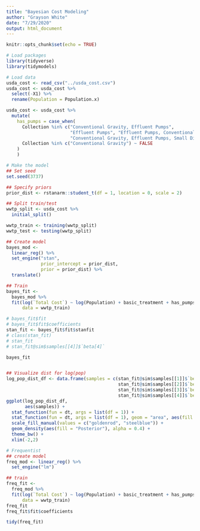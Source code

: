 ```yaml
---
title: "Bayesian Cost Modeling"
author: "Grayson White"
date: "7/29/2020"
output: html_document
---
```


```r
knitr::opts_chunk$set(echo = TRUE)
```

```r
# Load packages
library(tidyverse)
library(tidymodels)
```

```r
# Load data
usda_cost <- read_csv("../usda_cost.csv")
usda_cost <- usda_cost %>%
  select(-X1) %>%
  rename(Population = Population.x)

usda_cost <- usda_cost %>%
  mutate(
    has_pumps = case_when(
      Collection %in% c("Conventional Gravity, Effluent Pumps",
                        "Effluent Pumps", "Effluent Pumps, Conventional Gravity",
                        "Conventional Gravity, Effluent Pumps, Small Diameter Gravity") ~ TRUE,
      Collection %in% c("Conventional Gravity") ~ FALSE
    )
    )
```

```r
# Make the model
## Set seed
set.seed(3737)

## Specify priors
prior_dist <- rstanarm::student_t(df = 1, location = 0, scale = 2)

## Split train/test
wwtp_split <- usda_cost %>%
  initial_split()

wwtp_train <- training(wwtp_split)
wwtp_test <- testing(wwtp_split)

## Create model
bayes_mod <-
  linear_reg() %>% 
  set_engine("stan", 
             prior_intercept = prior_dist, 
             prior = prior_dist) %>%
  translate()

## Train
bayes_fit <-
  bayes_mod %>%
  fit(log(`Total Cost`) ~ log(Population) + basic_treatment + has_pumps,
      data = wwtp_train)

# bayes_fit$fit
# bayes_fit$fit$coefficients
stan_fit <- bayes_fit$fit$stanfit
# class(stan_fit)
# stan_fit
# stan_fit@sim$samples[[4]]$`beta[4]`

bayes_fit


## Visualize dist for log(pop)
log_pop_dist_df <- data.frame(samples = c(stan_fit@sim$samples[[1]]$`beta[1]`,
                                          stan_fit@sim$samples[[2]]$`beta[1]`,
                                          stan_fit@sim$samples[[3]]$`beta[1]`,
                                          stan_fit@sim$samples[[4]]$`beta[1]`))
ggplot(log_pop_dist_df,
       aes(samples)) +
  stat_function(fun = dt, args = list(df = 1)) +
  stat_function(fun = dt, args = list(df = 1), geom = "area", aes(fill = "Prior"), alpha = 0.4) +
  scale_fill_manual(values = c("goldenrod", "steelblue")) +
  geom_density(aes(fill = "Posterior"), alpha = 0.4) +
  theme_bw() +
  xlim(-2,2)
```

```r
# Frequentist
## create model
freq_mod <- linear_reg() %>%
  set_engine("lm")

## train
freq_fit <- 
  freq_mod %>%
  fit(log(`Total Cost`) ~ log(Population) + basic_treatment + has_pumps,
      data = wwtp_train)
freq_fit
freq_fit$fit$coefficients

tidy(freq_fit)
```







